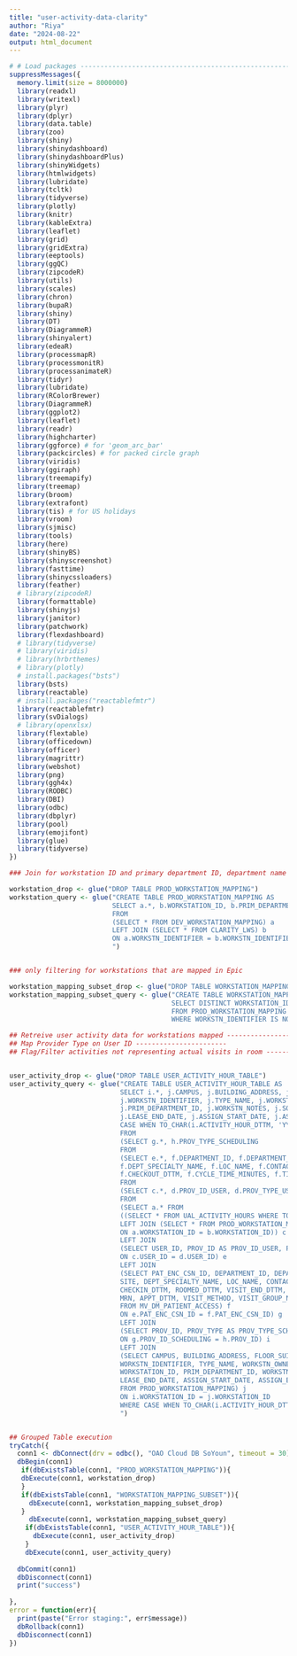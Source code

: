 ```yaml
---
title: "user-activity-data-clarity"
author: "Riya"
date: "2024-08-22"
output: html_document
---
```


```r
# # Load packages -----------------------------------------------------------------------------------
suppressMessages({
  memory.limit(size = 8000000)
  library(readxl)
  library(writexl)
  library(plyr)
  library(dplyr)
  library(data.table)
  library(zoo)
  library(shiny)
  library(shinydashboard)
  library(shinydashboardPlus)
  library(shinyWidgets)
  library(htmlwidgets)
  library(lubridate)
  library(tcltk)
  library(tidyverse)
  library(plotly)
  library(knitr)
  library(kableExtra)
  library(leaflet)
  library(grid)
  library(gridExtra)
  library(eeptools)
  library(ggQC)
  library(zipcodeR)
  library(utils)
  library(scales)
  library(chron)
  library(bupaR)
  library(shiny)
  library(DT)
  library(DiagrammeR)
  library(shinyalert)
  library(edeaR)
  library(processmapR)
  library(processmonitR)
  library(processanimateR)
  library(tidyr)
  library(lubridate)
  library(RColorBrewer)
  library(DiagrammeR)
  library(ggplot2)
  library(leaflet)
  library(readr)
  library(highcharter)
  library(ggforce) # for 'geom_arc_bar'
  library(packcircles) # for packed circle graph
  library(viridis)
  library(ggiraph)
  library(treemapify)
  library(treemap)
  library(broom)
  library(extrafont)
  library(tis) # for US holidays
  library(vroom)
  library(sjmisc)
  library(tools)
  library(here)
  library(shinyBS)
  library(shinyscreenshot)
  library(fasttime)
  library(shinycssloaders)
  library(feather)
  # library(zipcodeR)
  library(formattable)
  library(shinyjs)
  library(janitor)
  library(patchwork)
  library(flexdashboard)
  # library(tidyverse)
  # library(viridis)
  # library(hrbrthemes)
  # library(plotly)
  # install.packages("bsts")
  library(bsts)
  library(reactable)
  # install.packages("reactablefmtr")
  library(reactablefmtr)
  library(svDialogs)
  # library(openxlsx)
  library(flextable)
  library(officedown)
  library(officer)
  library(magrittr)
  library(webshot) 
  library(png)
  library(ggh4x)
  library(RODBC)
  library(DBI)
  library(odbc)
  library(dbplyr)
  library(pool)
  library(emojifont)
  library(glue)
  library(tidyverse)
})

```


```r

### Join for workstation ID and primary department ID, department name & site details

workstation_drop <- glue("DROP TABLE PROD_WORKSTATION_MAPPING")
workstation_query <- glue("CREATE TABLE PROD_WORKSTATION_MAPPING AS
                          SELECT a.*, b.WORKSTATION_ID, b.PRIM_DEPARTMENT_ID 
                          FROM
                          (SELECT * FROM DEV_WORKSTATION_MAPPING) a
                          LEFT JOIN (SELECT * FROM CLARITY_LWS) b
                          ON a.WORKSTN_IDENTIFIER = b.WORKSTN_IDENTIFIER;
                          ")


### only filtering for workstations that are mapped in Epic

workstation_mapping_subset_drop <- glue("DROP TABLE WORKSTATION_MAPPING_SUBSET")
workstation_mapping_subset_query <- glue("CREATE TABLE WORKSTATION_MAPPING_SUBSET AS
                                         SELECT DISTINCT WORKSTATION_ID
                                         FROM PROD_WORKSTATION_MAPPING
                                         WHERE WORKSTN_IDENTIFIER IS NOT NULL")

```


```r

## Retreive user activity data for workstations mapped -------------------------
## Map Provider Type on User ID -----------------------
## Flag/Filter activities not representing actual visits in room --------------


user_activity_drop <- glue("DROP TABLE USER_ACTIVITY_HOUR_TABLE")
user_activity_query <- glue("CREATE TABLE USER_ACTIVITY_HOUR_TABLE AS
                            SELECT i.*, j.CAMPUS, j.BUILDING_ADDRESS, j.FLOOR_SUITE, j.ROOM, j.DEPT_NO,
                            j.WORKSTN_IDENTIFIER, j.TYPE_NAME, j.WORKSTN_OWNER, j.LEASED_OR_OWNED, j.HOSPITAL_OR_NONHOSPITAL,
                            j.PRIM_DEPARTMENT_ID, j.WORKSTN_NOTES, j.SQR_FT, j.OUTOFSERVICE_OR_UNDERCONSTRUCTION, j.LEASE_START_DATE,
                            j.LEASE_END_DATE, j.ASSIGN_START_DATE, j.ASSIGN_END_DATE,
                            CASE WHEN TO_CHAR(i.ACTIVITY_HOUR_DTTM, 'YYYY-MM-DD') = TO_CHAR(i.CONTACT_DATE, 'YYYY-MM-DD') THEN 'Yes' ELSE 'No' END AS VALID_ACTIVITY
                            FROM
                            (SELECT g.*, h.PROV_TYPE_SCHEDULING
                            FROM
                            (SELECT e.*, f.DEPARTMENT_ID, f.DEPARTMENT_NAME, f.PROV_NAME_WID, f.PROV_ID_SCHEDULING, f.SITE, 
                            f.DEPT_SPECIALTY_NAME, f.LOC_NAME, f.CONTACT_DATE, f.DERIVED_STATUS_DESC, f.CHECKIN_DTTM, f.ROOMED_DTTM, f.VISIT_END_DTTM,
                            f.CHECKOUT_DTTM, f.CYCLE_TIME_MINUTES, f.TIME_IN_ROOM_MINUTES, f.MRN, f.APPT_DTTM, f.VISIT_METHOD, f.VISIT_GROUP_NUM
                            FROM
                            (SELECT c.*, d.PROV_ID_USER, d.PROV_TYPE_USER, d.PROV_NAME_USER
                            FROM
                            (SELECT a.* FROM 
                            ((SELECT * FROM UAL_ACTIVITY_HOURS WHERE TO_CHAR(ACTIVITY_HOUR_DTTM,'YYYY-MM-DD') = '2024-03-04') a
                            LEFT JOIN (SELECT * FROM PROD_WORKSTATION_MAPPING) b
                            ON a.WORKSTATION_ID = b.WORKSTATION_ID)) c
                            LEFT JOIN 
                            (SELECT USER_ID, PROV_ID AS PROV_ID_USER, PROV_NAME AS PROV_NAME_USER, PROV_TYPE AS PROV_TYPE_USER FROM CLARITY_SER) d
                            ON c.USER_ID = d.USER_ID) e
                            LEFT JOIN 
                            (SELECT PAT_ENC_CSN_ID, DEPARTMENT_ID, DEPARTMENT_NAME, PROV_NAME_WID, PROV_ID AS PROV_ID_SCHEDULING,
                            SITE, DEPT_SPECIALTY_NAME, LOC_NAME, CONTACT_DATE, DERIVED_STATUS_DESC,
                            CHECKIN_DTTM, ROOMED_DTTM, VISIT_END_DTTM, CHECKOUT_DTTM, CYCLE_TIME_MINUTES, TIME_IN_ROOM_MINUTES,
                            MRN, APPT_DTTM, VISIT_METHOD, VISIT_GROUP_NUM
                            FROM MV_DM_PATIENT_ACCESS) f
                            ON e.PAT_ENC_CSN_ID = f.PAT_ENC_CSN_ID) g
                            LEFT JOIN 
                            (SELECT PROV_ID, PROV_TYPE AS PROV_TYPE_SCHEDULING FROM CLARITY_SER) h
                            ON g.PROV_ID_SCHEDULING = h.PROV_ID) i
                            LEFT JOIN 
                            (SELECT CAMPUS, BUILDING_ADDRESS, FLOOR_SUITE, ROOM, DEPT_NO,
                            WORKSTN_IDENTIFIER, TYPE_NAME, WORKSTN_OWNER, LEASED_OR_OWNED, HOSPITAL_OR_NONHOSPITAL,
                            WORKSTATION_ID, PRIM_DEPARTMENT_ID, WORKSTN_NOTES, SQR_FT, OUTOFSERVICE_OR_UNDERCONSTRUCTION, LEASE_START_DATE,
                            LEASE_END_DATE, ASSIGN_START_DATE, ASSIGN_END_DATE
                            FROM PROD_WORKSTATION_MAPPING) j
                            ON i.WORKSTATION_ID = j.WORKSTATION_ID
                            WHERE CASE WHEN TO_CHAR(i.ACTIVITY_HOUR_DTTM, 'YYYY-MM-DD') = TO_CHAR(i.CONTACT_DATE, 'YYYY-MM-DD') THEN 'Yes' ELSE 'No' END = 'Yes';
                            ")



```


```r

## Grouped Table execution
tryCatch({
  conn1 <- dbConnect(drv = odbc(), "OAO Cloud DB SoYoun", timeout = 30)
  dbBegin(conn1)
   if(dbExistsTable(conn1, "PROD_WORKSTATION_MAPPING")){
   dbExecute(conn1, workstation_drop) 
   }
   if(dbExistsTable(conn1, "WORKSTATION_MAPPING_SUBSET")){
     dbExecute(conn1, workstation_mapping_subset_drop) 
   }
     dbExecute(conn1, workstation_mapping_subset_query) 
    if(dbExistsTable(conn1, "USER_ACTIVITY_HOUR_TABLE")){
      dbExecute(conn1, user_activity_drop) 
    }
    dbExecute(conn1, user_activity_query)  
     
  dbCommit(conn1)
  dbDisconnect(conn1)
  print("success")
  
},
error = function(err){
  print(paste("Error staging:", err$message))
  dbRollback(conn1)
  dbDisconnect(conn1)
})


```